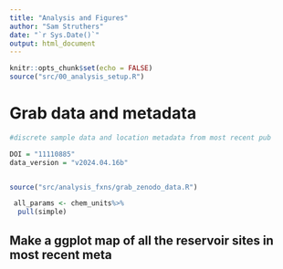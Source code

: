 ```yaml
---
title: "Analysis and Figures"
author: "Sam Struthers"
date: "`r Sys.Date()`"
output: html_document
---
```


```r
knitr::opts_chunk$set(echo = FALSE)
source("src/00_analysis_setup.R")
```

# Grab data and metadata

```r

#discrete sample data and location metadata from most recent pub

DOI = "11110885"
data_version = "v2024.04.16b"


source("src/analysis_fxns/grab_zenodo_data.R")

 all_params <- chem_units%>%
  pull(simple)
```

## Make a ggplot map of all the reservoir sites in most recent meta

```r


```

